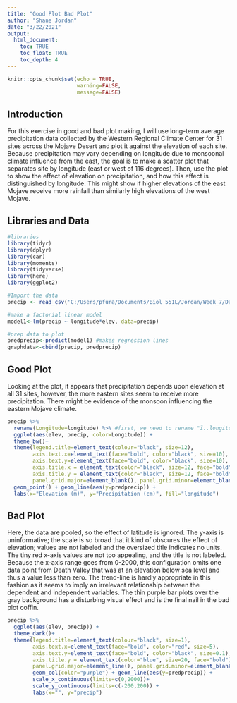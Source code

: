 ```yaml
---
title: "Good Plot Bad Plot"
author: "Shane Jordan"
date: "3/22/2021"
output: 
  html_document:
    toc: TRUE
    toc_float: TRUE
    toc_depth: 4
---
```


```r
knitr::opts_chunk$set(echo = TRUE,
                      warning=FALSE, 
                      message=FALSE)
```

## **Introduction**
For this exercise in good and bad plot making, I will use long-term average precipitation data collected by the Western Regional Climate Center for 31 sites across the Mojave Desert and plot it against the elevation of each site. Because precipitation may vary depending on longitude due to monsoonal climate influence from the east, the goal is to make a scatter plot that separates site by longitude (east or west of 116 degrees). Then, use the plot to show the effect of elevation on precipitation, and how this effect is distinguished by longitude. This might show if higher elevations of the east Mojave receive more rainfall than similarly high elevations of the west Mojave.

## **Libraries and Data**
```r
#libraries
library(tidyr)
library(dplyr)
library(car)
library(moments)
library(tidyverse)
library(here)
library(ggplot2)

#Import the data
precip <- read_csv('C:/Users/pfura/Documents/Biol 551L/Jordan/Week_7/Data/precipitation.csv')

#make a factorial linear model
model1<-lm(precip ~ longitude*elev, data=precip)

#prep data to plot
predprecip<-predict(model1) #makes regression lines 
graphdata<-cbind(precip, predprecip) 
```

## **Good Plot**
Looking at the plot, it appears that precipitation depends upon elevation at all 31 sites, however, the more eastern sites seem to receive more precipitation. There might
be evidence of the monsoon influencing the eastern Mojave climate.

```r
precip %>%
  rename(Longitude=longitude) %>% #first, we need to rename "ï..longitude" as     "Longitude"
  ggplot(aes(elev, precip, color=Longitude)) +
  theme_bw()+
  theme(legend.title=element_text(colour="black", size=12), 
        axis.text.x=element_text(face="bold", color="black", size=10), 
        axis.text.y=element_text(face="bold", color="black", size=10), 
        axis.title.x = element_text(color="black", size=12, face="bold"), 
        axis.title.y = element_text(color="black", size=12, face="bold"),
        panel.grid.major=element_blank(), panel.grid.minor=element_blank()) +
  geom_point() + geom_line(aes(y=predprecip)) +
  labs(x="Elevation (m)", y="Precipitation (cm)", fill="longitude")
```

## **Bad Plot**
Here, the data are pooled, so the effect of latitude is ignored. The y-axis is uninformative; the scale is so broad that it kind of obscures the effect of elevation; values are not labeled and the oversized title indicates no units. The tiny red x-axis values are not too appealing, and the title is not labeled. Because the x-axis range goes from 0-2000, this configuration omits one data point from Death Valley that was at an elevation below sea level and thus a value less than zero. The trend-line is hardly appropriate in this fashion as it seems to imply an irrelevant relationship between the dependent and independent variables. The thin purple bar plots over the gray background has a disturbing visual effect and is the final nail in the bad plot coffin. 
```r
precip %>%
  ggplot(aes(elev, precip)) +
  theme_dark()+
  theme(legend.title=element_text(colour="black", size=1), 
        axis.text.x=element_text(face="bold", color="red", size=5),
        axis.text.y=element_text(face="bold", color="black", size=0.1),
        axis.title.y = element_text(color="blue", size=20, face="bold"),
        panel.grid.major=element_line(), panel.grid.minor=element_blank()) +
        geom_col(color="purple") + geom_line(aes(y=predprecip)) +
        scale_x_continuous(limits=c(0,2000))+
        scale_y_continuous(limits=c(-200,200)) +
        labs(x="", y="precip")
```

